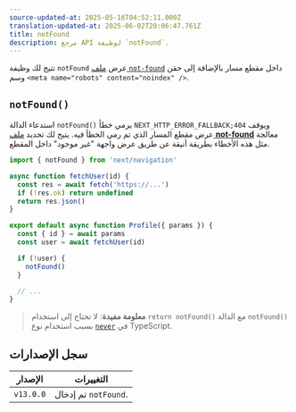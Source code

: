 ```yaml
---
source-updated-at: 2025-05-16T04:52:11.000Z
translation-updated-at: 2025-06-02T20:06:47.761Z
title: notFound
description: مرجع API لوظيفة `notFound`.
---
```


تتيح لك وظيفة `notFound` عرض [ملف `not-found`](/docs/app/api-reference/file-conventions/not-found) داخل مقطع مسار بالإضافة إلى حقن وسم `<meta name="robots" content="noindex" />`.

## `notFound()`

استدعاء الدالة `notFound()` يرمي خطأ `NEXT_HTTP_ERROR_FALLBACK;404` ويوقف عرض مقطع المسار الذي تم رمي الخطأ فيه. يتيح لك تحديد [ملف **not-found**](/docs/app/api-reference/file-conventions/not-found) معالجة مثل هذه الأخطاء بطريقة أنيقة عن طريق عرض واجهة "غير موجود" داخل المقطع.

```jsx filename="app/user/[id]/page.js"
import { notFound } from 'next/navigation'

async function fetchUser(id) {
  const res = await fetch('https://...')
  if (!res.ok) return undefined
  return res.json()
}

export default async function Profile({ params }) {
  const { id } = await params
  const user = await fetchUser(id)

  if (!user) {
    notFound()
  }

  // ...
}
```

> **معلومة مفيدة**: لا تحتاج إلى استخدام `return notFound()` مع الدالة `notFound()` بسبب استخدام نوع [`never`](https://www.typescriptlang.org/docs/handbook/2/functions.html#never) في TypeScript.

## سجل الإصدارات

| الإصدار   | التغييرات                |
| --------- | ---------------------- |
| `v13.0.0` | تم إدخال `notFound`. |